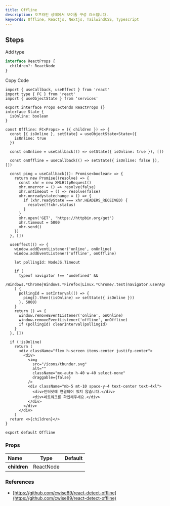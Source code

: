 ```yaml
---
title: Offline
description: 오프라인 상태에서 보여줄 구성 요소입니다.
keywords: Offline, Reactjs, Nextjs, TailwindCSS, Typescript
---
```


## Steps

<Steps>

<Step>Add type</Step>

```ts
interface ReactProps {
  children?: ReactNode
}
```

<Step>Copy Code</Step>

```tsx
import { useCallback, useEffect } from 'react'
import type { FC } from 'react'
import { useObjectState } from 'services'

export interface Props extends ReactProps {}
interface State {
  isOnline: boolean
}

const Offline: FC<Props> = ({ children }) => {
  const [{ isOnline }, setState] = useObjectState<State>({
    isOnline: true
  })

  const onOnline = useCallback(() => setState({ isOnline: true }), [])

  const onOffline = useCallback(() => setState({ isOnline: false }), [])

  const ping = useCallback((): Promise<boolean> => {
    return new Promise((resolve) => {
      const xhr = new XMLHttpRequest()
      xhr.onerror = () => resolve(false)
      xhr.ontimeout = () => resolve(false)
      xhr.onreadystatechange = () => {
        if (xhr.readyState === xhr.HEADERS_RECEIVED) {
          resolve(!!xhr.status)
        }
      }
      xhr.open('GET', 'https://httpbin.org/get')
      xhr.timeout = 5000
      xhr.send()
    })
  }, [])

  useEffect(() => {
    window.addEventListener('online', onOnline)
    window.addEventListener('offline', onOffline)

    let pollingId: NodeJS.Timeout

    if (
      typeof navigator !== 'undefined' &&
      /Windows.*Chrome|Windows.*Firefox|Linux.*Chrome/.test(navigator.userAgent)
    ) {
      pollingId = setInterval(() => {
        ping().then((isOnline) => setState({ isOnline }))
      }, 5000)
    }
    return () => {
      window.removeEventListener('online', onOnline)
      window.removeEventListener('offline', onOffline)
      if (pollingId) clearInterval(pollingId)
    }
  }, [])

  if (!isOnline)
    return (
      <div className="flex h-screen items-center justify-center">
        <div>
          <img
            src="/icons/thunder.svg"
            alt=""
            className="mx-auto h-40 w-40 select-none"
            draggable={false}
          />
          <div className="mb-5 mt-10 space-y-4 text-center text-4xl">
            <div>인터넷에 연결되어 있지 않습니다.</div>
            <div>네트워크를 확인해주세요.</div>
          </div>
        </div>
      </div>
    )
  return <>{children}</>
}

export default Offline
```

</Steps>

### Props

| Name         |   Type    | Default |
| :----------- | :-------: | :-----: |
| **children** | ReactNode |         |

### References

- [https://github.com/cwise89/react-detect-offline](https://github.com/cwise89/react-detect-offline)
